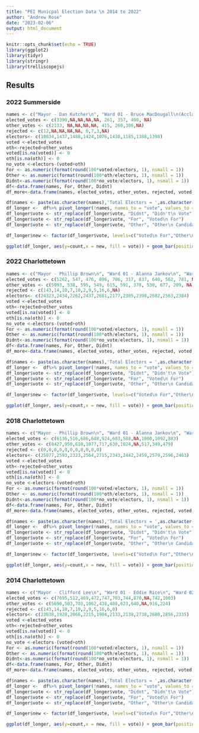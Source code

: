 ```yaml
---
title: "PEI Municpal Election Data \n 2014 to 2022"
author: "Andrew Rose"
date: "2023-02-06"
output: html_document
---
```


```r
knitr::opts_chunk$set(echo = TRUE)
library(ggplot2)
library(tidyr)
library(stringr)
library(trelliscopejs)
```

## Results {.tabset}


### 2022 Summerside

```r
names <- c("Mayor - Dan Kutcher\n", "Ward 01 - Bruce MacDougall\n(Acclaimed)\n", "Ward 02 - Justin Doiron\n(Acclaimed)\n", "Ward 03 - Barb Ramsay\n(Acclaimed)\n", "Ward 04 - Cory Snow\n(Acclaimed)\n", "Ward 05 - Barb Gallant\n", "Ward 06 - Norma McColeman\n", "Ward 07 - Rick Morrison\n", "Ward 08 - Carrie Adams\n(Acclaimed)\n")
elected_votes <- c(3390,NA,NA,NA,NA, 261, 357, 498, NA)
other_votes <- c(2133, NA,NA,NA,NA, 415, 260,306,NA)
rejected <- c(12,NA,NA,NA,NA, 6,7,3,NA)
electors<- c(10834,1437,1488,1424,1076,1438,1185,1388,1398)
voted <-elected_votes
oth<-rejected+other_votes
voted[is.na(voted)] <- 0
oth[is.na(oth)] <- 0
no_vote <-electors-(voted+oth)
For <- as.numeric(format(round(100*voted/electors, 1), nsmall = 1))
Other <- as.numeric(format(round(100*oth/electors, 1), nsmall = 1))
Didnt<-as.numeric(format(round(100*no_vote/electors, 1), nsmall = 1))
df<-data.frame(names, For, Other, Didnt)
df_more<-data.frame(names, elected_votes, other_votes, rejected, voted, For, no_vote, Other,oth, Didnt, electors)

df$names <- paste(as.character(names),'Total Electors = ',as.character(electors), sep=" ")
df_longer <-  df%>% pivot_longer(!names, names_to = "vote", values_to = "count")
df_longer$vote <- str_replace(df_longer$vote, "Didnt", "Didn't\n Vote")
df_longer$vote <- str_replace(df_longer$vote, "For", "Voted\n For")
df_longer$vote <- str_replace(df_longer$vote, "Other", "Other\n Candidates")

df_longer$new <- factor(df_longer$vote, levels=c("Voted\n For","Other\n Candidates","Didn't\n Vote"), labels=c("Voted\n For","Other\n Candidates","Didn't\n Vote")) 

ggplot(df_longer, aes(y=count,x = new, fill = vote)) + geom_bar(position="dodge", stat="identity")+labs(title = "2022 Summerside Municipal Election Results",x = "Vote Given", y = "Percentage of Votes Cast") + geom_text(aes(label = count, y = count+5), size = 3)+ scale_fill_manual(values=c("#F8766D", "#609DFF", "#00BA39")) +theme(legend.position="none")+ facet_wrap(~names, nrow=3)
```

### 2022 Charlottetown

```r
names <- c("Mayor - Phillip Brown\n", "Ward 01 - Alanna Jankov\n", "Ward 02 - Justin Muttart\n", "Ward 03 - Norman Beck\n", "Ward 04 - Mitchell Tweel\n", "Ward 05 - Kevin Ramsay\n", "Ward 06 - Bob Doiron\n", "Ward 07 - John McAleer\n", "Ward 08 - Trevor MacKinnon\n", "Ward 09 - Julie McCabe\n", "Ward 10 - Terry Bernard\n(Acclaimed)\n")
elected_votes <- c(5262, 547, 476, 896, 706, 317, 837, 640, 562, 781, NA)
other_votes <- c(5993, 538, 595, 549, 615, 591, 378, 530, 677, 209, NA)
rejected <- c(143,14,10,7,10,2,9,5,16,6,NA)
electors<- c(24323,2434,2262,2437,2681,2177,2305,2398,2682,2563,2384)
voted <-elected_votes
oth<-rejected+other_votes
voted[is.na(voted)] <- 0
oth[is.na(oth)] <- 0
no_vote <-electors-(voted+oth)
For <- as.numeric(format(round(100*voted/electors, 1), nsmall = 1))
Other <- as.numeric(format(round(100*oth/electors, 1), nsmall = 1))
Didnt<-as.numeric(format(round(100*no_vote/electors, 1), nsmall = 1))
df<-data.frame(names, For, Other, Didnt)
df_more<-data.frame(names, elected_votes, other_votes, rejected, voted, For, no_vote, Other,oth, Didnt, electors)

df$names <- paste(as.character(names),'Total Electors = ',as.character(electors), sep=" ")
df_longer <-  df%>% pivot_longer(!names, names_to = "vote", values_to = "count")
df_longer$vote <- str_replace(df_longer$vote, "Didnt", "Didn't\n Vote")
df_longer$vote <- str_replace(df_longer$vote, "For", "Voted\n For")
df_longer$vote <- str_replace(df_longer$vote, "Other", "Other\n Candidates")

df_longer$new <- factor(df_longer$vote, levels=c("Voted\n For","Other\n Candidates","Didn't\n Vote"), labels=c("Voted\n For","Other\n Candidates","Didn't\n Vote")) 

ggplot(df_longer, aes(y=count,x = new, fill = vote)) + geom_bar(position="dodge", stat="identity")+labs(title = "2022 Charlottetown Municipal Election Results", x = "Vote Given", y = "Percentage of Votes Cast") + geom_text(aes(label = count, y = count+5), size = 3)+ scale_fill_manual(values=c("#F8766D", "#609DFF", "#00BA39")) +theme(legend.position="none")+ facet_wrap(~names, nrow=3)
```



### 2018 Charlottetown

```r
names <- c("Mayor - Phillip Brown\n", "Ward 01 - Alanna Jankov\n", "Ward 02 - Terry MacLeod\n", "Ward 03 - Mike Duffy\n", "Ward 04 - Mitchell Tweel\n", "Ward 05 - Kevin Ramsay\n", "Ward 06 - Bob Doiron\n", "Ward 07 - Greg Rivard\n(Acclaimed)\n", "Ward 08 - Jason Coady\n", "Ward 09 - Julie McCabe\n", "Ward 10 - Terry Bernard\n")
elected_votes <- c(6136,516,686,648,924,603,588,NA,1000,1092,883)
other_votes <- c(8427,950,610,1077,717,630,1024,NA,517,349,479)
rejected <- c(0,0,0,0,0,0,0,0,0,0,0)
electors<- c(25077,2593,2323,2564,2715,2343,2442,2459,2579,2596,2463)
voted <-elected_votes
oth<-rejected+other_votes
voted[is.na(voted)] <- 0
oth[is.na(oth)] <- 0
no_vote <-electors-(voted+oth)
For <- as.numeric(format(round(100*voted/electors, 1), nsmall = 1))
Other <- as.numeric(format(round(100*oth/electors, 1), nsmall = 1))
Didnt<-as.numeric(format(round(100*no_vote/electors, 1), nsmall = 1))
df<-data.frame(names, For, Other, Didnt)
df_more<-data.frame(names, elected_votes, other_votes, rejected, voted, For, no_vote, Other,oth, Didnt, electors)

df$names <- paste(as.character(names),'Total Electors = ',as.character(electors), sep=" ")
df_longer <-  df%>% pivot_longer(!names, names_to = "vote", values_to = "count")
df_longer$vote <- str_replace(df_longer$vote, "Didnt", "Didn't\n Vote")
df_longer$vote <- str_replace(df_longer$vote, "For", "Voted\n For")
df_longer$vote <- str_replace(df_longer$vote, "Other", "Other\n Candidates")

df_longer$new <- factor(df_longer$vote, levels=c("Voted\n For","Other\n Candidates","Didn't\n Vote"), labels=c("Voted\n For","Other\n Candidates","Didn't\n Vote")) 

ggplot(df_longer, aes(y=count,x = new, fill = vote)) + geom_bar(position="dodge", stat="identity")+labs(title = "2018 Charlottetown Municipal Election Results", x = "Vote Given", y = "Percentage of Votes Cast") + geom_text(aes(label = count, y = count+5), size = 3)+ scale_fill_manual(values=c("#F8766D", "#609DFF", "#00BA39")) +theme(legend.position="none")+ facet_wrap(~names, nrow=3)
```

### 2014 Charlottetown

```r
names <- c("Mayor - Clifford Lee\n", "Ward 01 - Eddie Rice\n", "Ward 02 - Terry MacLeod\n", "Ward 03 - Mike Duffy\n", "Ward 04 - Mitchell Tweel\n", "Ward 05 - Kevin Ramsay\n", "Ward 06 - Bob Doiron\n", "Ward 07 - Greg Rivard\n", "Ward 08 - Jason Coady\n(Acclaimed)\n", "Ward 09 - Melissa Hilton\n", "Ward 10 - Terry Bernard\n")
elected_votes <- c(7695,512,469,472,747,703,744,870,NA,742,1003)
other_votes <- c(5690,503,703,1062,438,488,623,640,NA,916,224)
rejected <- c(143,14,10,7,10,2,9,5,16,6,0)
electors<- c(23038,1928,2066,2215,1904,2133,2138,2738,2680,2856,2335)
voted <-elected_votes
oth<-rejected+other_votes
voted[is.na(voted)] <- 0
oth[is.na(oth)] <- 0
no_vote <-electors-(voted+oth)
For <- as.numeric(format(round(100*voted/electors, 1), nsmall = 1))
Other <- as.numeric(format(round(100*oth/electors, 1), nsmall = 1))
Didnt<-as.numeric(format(round(100*no_vote/electors, 1), nsmall = 1))
df<-data.frame(names, For, Other, Didnt)
df_more<-data.frame(names, elected_votes, other_votes, rejected, voted, For, no_vote, Other,oth, Didnt, electors)

df$names <- paste(as.character(names),'Total Electors = ',as.character(electors), sep=" ")
df_longer <-  df%>% pivot_longer(!names, names_to = "vote", values_to = "count")
df_longer$vote <- str_replace(df_longer$vote, "Didnt", "Didn't\n Vote")
df_longer$vote <- str_replace(df_longer$vote, "For", "Voted\n For")
df_longer$vote <- str_replace(df_longer$vote, "Other", "Other\n Candidates")

df_longer$new <- factor(df_longer$vote, levels=c("Voted\n For","Other\n Candidates","Didn't\n Vote"), labels=c("Voted\n For","Other\n Candidates","Didn't\n Vote")) 

ggplot(df_longer, aes(y=count,x = new, fill = vote)) + geom_bar(position="dodge", stat="identity")+labs(title = "2014 Charlottetown Municipal Election Results", x = "Vote Given", y = "Percentage of Votes Cast") + geom_text(aes(label = count, y = count+5), size = 3)+ scale_fill_manual(values=c("#F8766D", "#609DFF", "#00BA39")) +theme(legend.position="none")+ facet_wrap(~names, nrow=3)
```